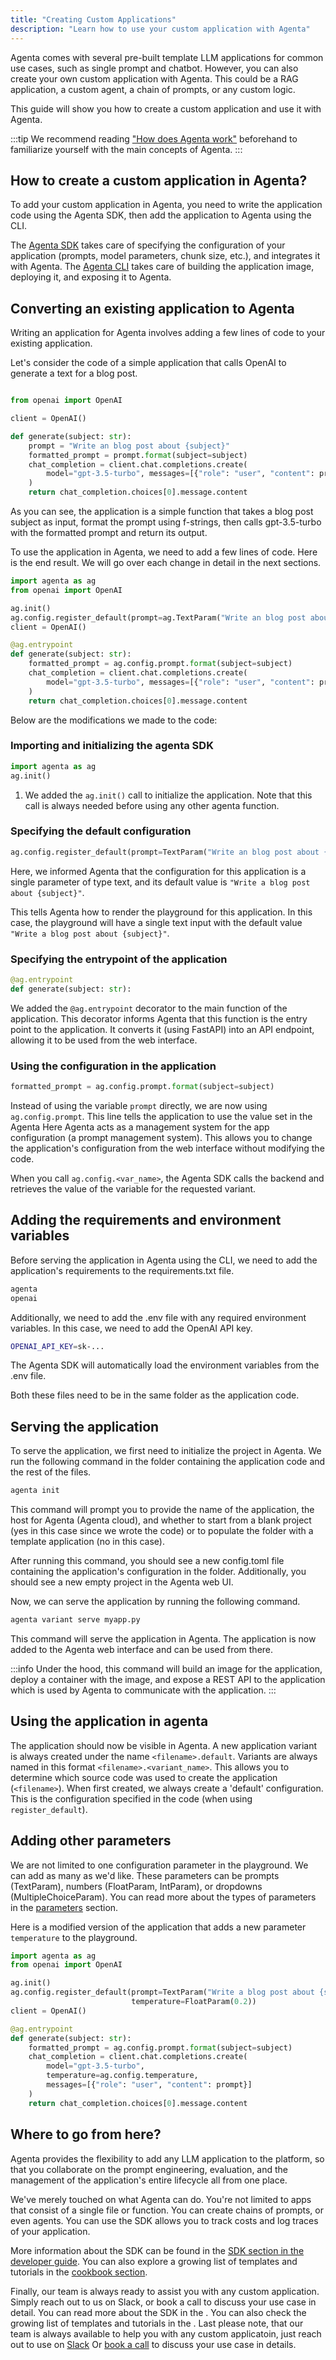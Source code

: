```yaml
---
title: "Creating Custom Applications"
description: "Learn how to use your custom application with Agenta"
---
```


Agenta comes with several pre-built template LLM applications for common use cases, such as single prompt and chatbot. However, you can also create your own custom application with Agenta. This could be a RAG application, a custom agent, a chain of prompts, or any custom logic.

This guide will show you how to create a custom application and use it with Agenta.

:::tip
We recommend reading ["How does Agenta work"](/guides/how_does_agenta_work) beforehand to familiarize yourself with the main concepts of Agenta.
:::

## How to create a custom application in Agenta?

To add your custom application in Agenta, you need to write the application code using the <span title="The SDK is currently only available in Python">Agenta SDK</span>, then add the application to Agenta using the CLI.

The [Agenta SDK](/reference/sdk/quick_start) takes care of specifying the configuration of your application (prompts, model parameters, chunk size, etc.), and integrates it with Agenta. The [Agenta CLI](/reference/cli/quick-usage) takes care of building the application image, deploying it, and exposing it to Agenta.

## Converting an existing application to Agenta

Writing an application for Agenta involves adding a few lines of code to your existing application.

Let's consider the code of a simple application that calls OpenAI to generate a text for a blog post.

```python myapp.py before adding agenta

from openai import OpenAI

client = OpenAI()

def generate(subject: str):
    prompt = "Write an blog post about {subject}"
    formatted_prompt = prompt.format(subject=subject)
    chat_completion = client.chat.completions.create(
        model="gpt-3.5-turbo", messages=[{"role": "user", "content": prompt}]
    )
    return chat_completion.choices[0].message.content
```

As you can see, the application is a simple function that takes a blog post subject as input, format the prompt using f-strings, then calls gpt-3.5-turbo with the formatted prompt and return its output.

To use the application in Agenta, we need to add a few lines of code. Here is the end result. We will go over each change in detail in the next sections.

```python myapp.py after adding agenta
import agenta as ag
from openai import OpenAI

ag.init()
ag.config.register_default(prompt=ag.TextParam("Write an blog post about {subject}"))
client = OpenAI()

@ag.entrypoint
def generate(subject: str):
    formatted_prompt = ag.config.prompt.format(subject=subject)
    chat_completion = client.chat.completions.create(
        model="gpt-3.5-turbo", messages=[{"role": "user", "content": prompt}]
    )
    return chat_completion.choices[0].message.content
```

Below are the modifications we made to the code:

### Importing and initializing the agenta SDK

```python
import agenta as ag
ag.init()
```

1. We added the `ag.init()` call to initialize the application. Note that this call is always needed before using any other agenta function.

### Specifying the default configuration

```python
ag.config.register_default(prompt=TextParam("Write an blog post about {subject}"))
```

Here, we informed Agenta that the configuration for this application is a single parameter of type text, and its default value is `"Write a blog post about {subject}"`.

This tells Agenta how to render the playground for this application. In this case, the playground will have a single text input with the default value `"Write a blog post about {subject}"`.

### Specifying the entrypoint of the application

```python
@ag.entrypoint
def generate(subject: str):
```

We added the `@ag.entrypoint` decorator to the main function of the application. This decorator informs Agenta that this function is the entry point to the application. It converts it (using FastAPI) into an API endpoint, allowing it to be used from the web interface.

### Using the configuration in the application

```python
formatted_prompt = ag.config.prompt.format(subject=subject)
```

Instead of using the variable `prompt` directly, we are now using `ag.config.prompt`. This line tells the application to use the value set in the Agenta Here Agenta acts as a management system for the app configuration (a prompt management system). This allows you to change the application's configuration from the web interface without modifying the code.

When you call `ag.config.<var_name>`, the Agenta SDK calls the backend and retrieves the value of the variable for the requested variant.

## Adding the requirements and environment variables

Before serving the application in Agenta using the CLI, we need to add the application's requirements to the requirements.txt file.

```python requirements.txt
agenta
openai
```

Additionally, we need to add the .env file with any required environment variables. In this case, we need to add the OpenAI API key.

```bash .env
OPENAI_API_KEY=sk-...
```

The Agenta SDK will automatically load the environment variables from the .env file.

Both these files need to be in the same folder as the application code.

## Serving the application

To serve the application, we first need to initialize the project in Agenta. We run the following command in the folder containing the application code and the rest of the files.

```bash
agenta init
```

This command will prompt you to provide the name of the application, the host for Agenta (Agenta cloud), and whether to start from a blank project (yes in this case since we wrote the code) or to populate the folder with a template application (no in this case).

After running this command, you should see a new config.toml file containing the application's configuration in the folder. Additionally, you should see a new empty project in the Agenta web UI.

Now, we can serve the application by running the following command.

```bash
agenta variant serve myapp.py
```

This command will serve the application in Agenta. The application is now added to the Agenta web interface and can be used from there.

:::info
Under the hood, this command will build an image for the application, deploy a container with the image, and expose a REST API to the application which is used by Agenta to communicate with the application.
:::

## Using the application in agenta

The application should now be visible in Agenta. A new application variant is always created under the name `<filename>.default`. Variants are always named in this format `<filename>.<variant_name>`. This allows you to determine which source code was used to create the application (`<filename>`). When first created, we always create a 'default' configuration. This is the configuration specified in the code (when using `register_default`).

## Adding other parameters

We are not limited to one configuration parameter in the playground. We can add as many as we'd like. These parameters can be prompts (TextParam), numbers (FloatParam, IntParam), or dropdowns (MultipleChoiceParam). You can read more about the types of parameters in the [parameters](/reference/sdk/core_functions/config_datatypes) section.

Here is a modified version of the application that adds a new parameter `temperature` to the playground.

```python
import agenta as ag
from openai import OpenAI

ag.init()
ag.config.register_default(prompt=TextParam("Write a blog post about {subject}"),
                           temperature=FloatParam(0.2))
client = OpenAI()

@ag.entrypoint
def generate(subject: str):
    formatted_prompt = ag.config.prompt.format(subject=subject)
    chat_completion = client.chat.completions.create(
        model="gpt-3.5-turbo",
        temperature=ag.config.temperature,
        messages=[{"role": "user", "content": prompt}]
    )
    return chat_completion.choices[0].message.content

```

## Where to go from here?

Agenta provides the flexibility to add any LLM application to the platform, so that you collaborate on the prompt engineering, evaluation, and the management of the application's entire lifecycle all from one place.

We've merely touched on what Agenta can do. You're not limited to apps that consist of a single file or function. You can create chains of prompts, or even agents. You can use the SDK allows you to track costs and log traces of your application.

More information about the SDK can be found in the [SDK section in the developer guide](/reference/sdk/quick_start). You can also explore a growing list of templates and tutorials in the [cookbook section](/guides/cookbooks/evaluations_with_sdk).

Finally, our team is always ready to assist you with any custom application. Simply reach out to us on Slack, or book a call to discuss your use case in detail.
You can read more about the SDK in the . You can also check the growing list of templates and tutorials in the . Last please note, that our team is always available to help you with any custom applicatoin, just reach out to use on [Slack](https://join.slack.com/t/agenta-hq/shared_invite/zt-1zsafop5i-Y7~ZySbhRZvKVPV5DO_7IA) Or [book a call](https://cal.com/mahmoud-mabrouk-ogzgey/demo) to discuss your use case in details.
